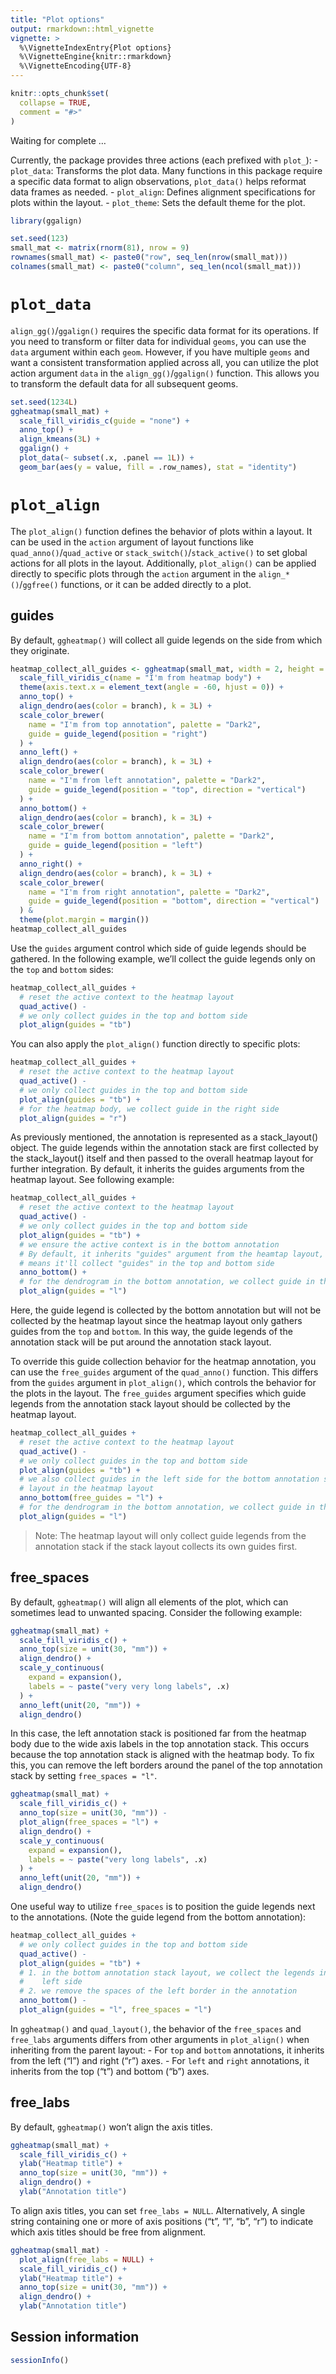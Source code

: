 ```yaml
---
title: "Plot options"
output: rmarkdown::html_vignette
vignette: >
  %\VignetteIndexEntry{Plot options}
  %\VignetteEngine{knitr::rmarkdown}
  %\VignetteEncoding{UTF-8}
---
```


```r
knitr::opts_chunk$set(
  collapse = TRUE,
  comment = "#>"
)
```

Waiting for complete ...

Currently, the package provides three actions (each prefixed with `plot_`):
  - `plot_data`: Transforms the plot data. Many functions in this package
  require a specific data format to align observations, `plot_data()` helps
  reformat data frames as needed. 
  - `plot_align`: Defines alignment specifications for plots within the layout.
  - `plot_theme`: Sets the default theme for the plot.

```r
library(ggalign)
```

```r
set.seed(123)
small_mat <- matrix(rnorm(81), nrow = 9)
rownames(small_mat) <- paste0("row", seq_len(nrow(small_mat)))
colnames(small_mat) <- paste0("column", seq_len(ncol(small_mat)))
```

# `plot_data`
`align_gg()`/`ggalign()` requires the specific data format for its operations.
If you need to transform or filter data for individual `geoms`, you can use the
`data` argument within each `geom`. However, if you have multiple `geoms` and
want a consistent transformation applied across all, you can utilize the plot
action argument `data` in the `align_gg()`/`ggalign()` function. This allows you
to transform the default data for all subsequent geoms. 

```r
set.seed(1234L)
ggheatmap(small_mat) +
  scale_fill_viridis_c(guide = "none") +
  anno_top() +
  align_kmeans(3L) +
  ggalign() +
  plot_data(~ subset(.x, .panel == 1L)) +
  geom_bar(aes(y = value, fill = .row_names), stat = "identity")
```

# `plot_align`
The `plot_align()` function defines the behavior of plots within a layout. It
can be used in the `action` argument of layout functions like
`quad_anno()`/`quad_active` or `stack_switch()`/`stack_active()` to set global
actions for all plots in the layout. Additionally, `plot_align()` can be applied
directly to specific plots through the `action` argument in the
`align_*()`/`ggfree()` functions, or it can be added directly to a plot.

## guides
By default, `ggheatmap()` will collect all guide legends on the side from which
they originate. 

```r
heatmap_collect_all_guides <- ggheatmap(small_mat, width = 2, height = 2L) +
  scale_fill_viridis_c(name = "I'm from heatmap body") +
  theme(axis.text.x = element_text(angle = -60, hjust = 0)) +
  anno_top() +
  align_dendro(aes(color = branch), k = 3L) +
  scale_color_brewer(
    name = "I'm from top annotation", palette = "Dark2",
    guide = guide_legend(position = "right")
  ) +
  anno_left() +
  align_dendro(aes(color = branch), k = 3L) +
  scale_color_brewer(
    name = "I'm from left annotation", palette = "Dark2",
    guide = guide_legend(position = "top", direction = "vertical")
  ) +
  anno_bottom() +
  align_dendro(aes(color = branch), k = 3L) +
  scale_color_brewer(
    name = "I'm from bottom annotation", palette = "Dark2",
    guide = guide_legend(position = "left")
  ) +
  anno_right() +
  align_dendro(aes(color = branch), k = 3L) +
  scale_color_brewer(
    name = "I'm from right annotation", palette = "Dark2",
    guide = guide_legend(position = "bottom", direction = "vertical")
  ) &
  theme(plot.margin = margin())
heatmap_collect_all_guides
```

Use the `guides` argument control which side of guide legends should be
gathered. In the following example, we'll collect the guide legends only on the
`top` and `bottom` sides: 
```r
heatmap_collect_all_guides +
  # reset the active context to the heatmap layout
  quad_active() -
  # we only collect guides in the top and bottom side
  plot_align(guides = "tb")
```

You can also apply the `plot_align()` function directly to specific plots:
```r
heatmap_collect_all_guides +
  # reset the active context to the heatmap layout
  quad_active() -
  # we only collect guides in the top and bottom side
  plot_align(guides = "tb") +
  # for the heatmap body, we collect guide in the right side
  plot_align(guides = "r")
```

As previously mentioned, the annotation is represented as a stack_layout()
object. The guide legends within the annotation stack are first collected by the
stack_layout() itself and then passed to the overall heatmap layout for further
integration. By default, it inherits the guides arguments from the heatmap
layout. See following example: 
```r
heatmap_collect_all_guides +
  # reset the active context to the heatmap layout
  quad_active() -
  # we only collect guides in the top and bottom side
  plot_align(guides = "tb") +
  # we ensure the active context is in the bottom annotation
  # By default, it inherits "guides" argument from the heamtap layout, which
  # means it'll collect "guides" in the top and bottom side
  anno_bottom() +
  # for the dendrogram in the bottom annotation, we collect guide in the left side
  plot_align(guides = "l")
```

Here, the guide legend is collected by the bottom annotation but will not be
collected by the heatmap layout since the heatmap layout only gathers guides
from the `top` and `bottom`. In this way, the guide legends of the annotation
stack will be put around the annotation stack layout.

To override this guide collection behavior for the heatmap annotation, you can
use the `free_guides` argument of the `quad_anno()` function. This differs from the
`guides` argument in `plot_align()`, which controls the behavior for the plots
in the layout. The `free_guides` argument specifies which guide legends from the
annotation stack layout should be collected by the heatmap layout. 
```r
heatmap_collect_all_guides +
  # reset the active context to the heatmap layout
  quad_active() -
  # we only collect guides in the top and bottom side
  plot_align(guides = "tb") +
  # we also collect guides in the left side for the bottom annotation stack
  # layout in the heatmap layout
  anno_bottom(free_guides = "l") +
  # for the dendrogram in the bottom annotation, we collect guide in the left side
  plot_align(guides = "l")
```

>Note: The heatmap layout will only collect guide legends from the annotation
stack if the stack layout collects its own guides first. 

## free_spaces
By default, `ggheatmap()` will align all elements of the plot, which can
sometimes lead to unwanted spacing. Consider the following example:

```r
ggheatmap(small_mat) +
  scale_fill_viridis_c() +
  anno_top(size = unit(30, "mm")) +
  align_dendro() +
  scale_y_continuous(
    expand = expansion(),
    labels = ~ paste("very very long labels", .x)
  ) +
  anno_left(unit(20, "mm")) +
  align_dendro()
```

In this case, the left annotation stack is positioned far from the heatmap body
due to the wide axis labels in the top annotation stack. This occurs because the
top annotation stack is aligned with the heatmap body. To fix this, you can
remove the left borders around the panel of the top annotation stack by setting
`free_spaces = "l"`.

```r
ggheatmap(small_mat) +
  scale_fill_viridis_c() +
  anno_top(size = unit(30, "mm")) -
  plot_align(free_spaces = "l") +
  align_dendro() +
  scale_y_continuous(
    expand = expansion(),
    labels = ~ paste("very long labels", .x)
  ) +
  anno_left(unit(20, "mm")) +
  align_dendro()
```

One useful way to utilize `free_spaces` is to position the guide legends next to
the annotations. (Note the guide legend from the bottom annotation): 
```r
heatmap_collect_all_guides +
  # we only collect guides in the top and bottom side
  quad_active() -
  plot_align(guides = "tb") +
  # 1. in the bottom annotation stack layout, we collect the legends in the
  #    left side
  # 2. we remove the spaces of the left border in the annotation
  anno_bottom() -
  plot_align(guides = "l", free_spaces = "l")
```

In `ggheatmap()` and `quad_layout()`, the behavior of the `free_spaces` and
`free_labs` arguments differs from other arguments in `plot_align()` when
inheriting from the parent layout:
  - For `top` and `bottom` annotations, it inherits from the left ("l") and
  right ("r") axes.
  - For `left` and `right` annotations, it inherits from the top ("t") and
  bottom ("b") axes.

## free_labs
By default, `ggheatmap()` won't align the axis titles.
```r
ggheatmap(small_mat) +
  scale_fill_viridis_c() +
  ylab("Heatmap title") +
  anno_top(size = unit(30, "mm")) +
  align_dendro() +
  ylab("Annotation title")
```

To align axis titles, you can set `free_labs = NULL`. Alternatively, A single
string containing one or more of axis positions ("t", "l", "b", "r") to indicate
which axis titles should be free from alignment.

```r
ggheatmap(small_mat) -
  plot_align(free_labs = NULL) +
  scale_fill_viridis_c() +
  ylab("Heatmap title") +
  anno_top(size = unit(30, "mm")) +
  align_dendro() +
  ylab("Annotation title")
```

## Session information
```r
sessionInfo()
```
